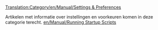 [[Translation:Category/en/Manual/Settings & Preferences]]

Artikelen met informatie over instellingen en voorkeuren komen in deze categorie terecht.
[[en/Manual/Running Startup Scripts]]